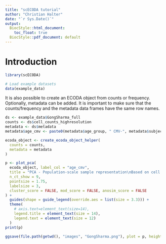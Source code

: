 ```yaml
---
title: "scECODA tutorial"
author: "Christian Halter"
date: "`r Sys.Date()`"
output:
  BiocStyle::html_document:
    toc_float: true
  BiocStyle::pdf_document: default
---
```


# Introduction


```r
library(scECODA)

# Load example datasets
data(example_data)
```


It is also possible to create an ECODA object from counts or frequency. Optionally, metadata can be added.
It is important to make sure that the counts/frequency and the metadata data frames have the same row names.

```r
ds <- example_data$GongSharma_full
counts <- ds$cell_counts_highresolution
metadata <- ds$metadata
metadata$age_cmv <- paste0(metadata$age_group, " CMV-", metadata$subject.cmv)

ecoda_object <- create_ecoda_object_helper(
  counts = counts,
  metadata = metadata
)

p <- plot_pca(
  ecoda_object, label_col = "age_cmv",
  title = "PCA - Population-scale sample representation\nBased on cell type composition",
  n_ct_show = 9,
  pointsize = 1.75,
  labelsize = 3,
  cluster_score = FALSE, mod_score = FALSE, anosim_score = FALSE
) +
  guides(shape = guide_legend(override.aes = list(size = 3.3))) +
  theme(
    # axis.text=element_text(size=14),
    legend.title = element_text(size = 14),
    legend.text = element_text(size = 12)
  )
print(p)

ggsave(file.path(getwd(), "images", "GongSharma.png"), plot = p, height = 7, width = 9)
```
